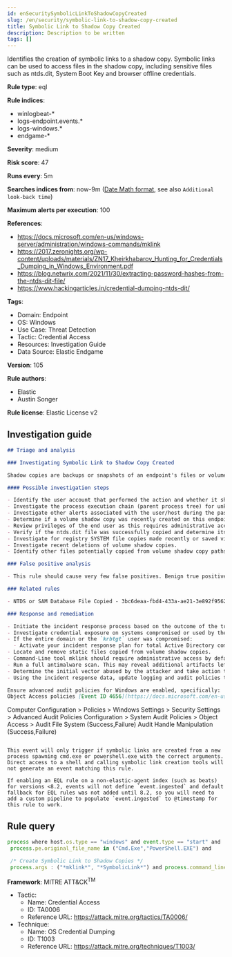 ```yaml
---
id: enSecuritySymbolicLinkToShadowCopyCreated
slug: /en/security/symbolic-link-to-shadow-copy-created
title: Symbolic Link to Shadow Copy Created
description: Description to be written
tags: []
---
```


<div id="symbolic-link-to-shadow-copy-created"></div>

Identifies the creation of symbolic links to a shadow copy. Symbolic links can be used to access files in the shadow copy, including sensitive files such as ntds.dit, System Boot Key and browser offline credentials.

**Rule type**: eql

**Rule indices**: 

* winlogbeat-*
* logs-endpoint.events.*
* logs-windows.*
* endgame-*

**Severity**: medium

**Risk score**: 47

**Runs every**: 5m

**Searches indices from**: now-9m ([Date Math format](((ref))/common-options.html#date-math), see also <DocLink id="enSecurityRulesUiCreate" section="set-the-rules-schedule">`Additional look-back time`</DocLink>)

**Maximum alerts per execution**: 100

**References**: 

* https://docs.microsoft.com/en-us/windows-server/administration/windows-commands/mklink
* https://2017.zeronights.org/wp-content/uploads/materials/ZN17_Kheirkhabarov_Hunting_for_Credentials_Dumping_in_Windows_Environment.pdf
* https://blog.netwrix.com/2021/11/30/extracting-password-hashes-from-the-ntds-dit-file/
* https://www.hackingarticles.in/credential-dumping-ntds-dit/

**Tags**: 

* Domain: Endpoint
* OS: Windows
* Use Case: Threat Detection
* Tactic: Credential Access
* Resources: Investigation Guide
* Data Source: Elastic Endgame

**Version**: 105

**Rule authors**: 

* Elastic
* Austin Songer

**Rule license**: Elastic License v2

## Investigation guide

```markdown
## Triage and analysis

### Investigating Symbolic Link to Shadow Copy Created

Shadow copies are backups or snapshots of an endpoint's files or volumes while they are in use. Adversaries may attempt to discover and create symbolic links to these shadow copies in order to copy sensitive information offline. If Active Directory (AD) is in use, often the ntds.dit file is a target as it contains password hashes, but an offline copy is needed to extract these hashes and potentially conduct lateral movement.

#### Possible investigation steps

- Identify the user account that performed the action and whether it should perform this kind of action.
- Investigate the process execution chain (parent process tree) for unknown processes. Examine their executable files for prevalence, whether they are located in expected locations, and if they are signed with valid digital signatures.
- Investigate other alerts associated with the user/host during the past 48 hours.
- Determine if a volume shadow copy was recently created on this endpoint.
- Review privileges of the end user as this requires administrative access.
- Verify if the ntds.dit file was successfully copied and determine its copy destination.
- Investigate for registry SYSTEM file copies made recently or saved via Reg.exe.
- Investigate recent deletions of volume shadow copies.
- Identify other files potentially copied from volume shadow copy paths directly.

### False positive analysis

- This rule should cause very few false positives. Benign true positives (B-TPs) can be added as exceptions if necessary.

### Related rules

- NTDS or SAM Database File Copied - 3bc6deaa-fbd4-433a-ae21-3e892f95624f

### Response and remediation

- Initiate the incident response process based on the outcome of the triage.
- Investigate credential exposure on systems compromised or used by the attacker to ensure all compromised accounts are identified. Reset passwords for these accounts and other potentially compromised credentials, such as email, business systems, and web services.
- If the entire domain or the `krbtgt` user was compromised:
  - Activate your incident response plan for total Active Directory compromise which should include, but not be limited to, a password reset (twice) of the `krbtgt` user.
- Locate and remove static files copied from volume shadow copies.
- Command-Line tool mklink should require administrative access by default unless in developer mode.
- Run a full antimalware scan. This may reveal additional artifacts left in the system, persistence mechanisms, and malware components.
- Determine the initial vector abused by the attacker and take action to prevent reinfection through the same vector.
- Using the incident response data, update logging and audit policies to improve the mean time to detect (MTTD) and the mean time to respond (MTTR).

Ensure advanced audit policies for Windows are enabled, specifically:
Object Access policies [Event ID 4656](https://docs.microsoft.com/en-us/windows/security/threat-protection/auditing/event-4656) (Handle to an Object was Requested)

```
Computer Configuration >
Policies >
Windows Settings >
Security Settings >
Advanced Audit Policies Configuration >
System Audit Policies >
Object Access >
Audit File System (Success,Failure)
Audit Handle Manipulation (Success,Failure)
```

This event will only trigger if symbolic links are created from a new process spawning cmd.exe or powershell.exe with the correct arguments.
Direct access to a shell and calling symbolic link creation tools will not generate an event matching this rule.

If enabling an EQL rule on a non-elastic-agent index (such as beats) for versions <8.2, events will not define `event.ingested` and default fallback for EQL rules was not added until 8.2, so you will need to add a custom pipeline to populate `event.ingested` to @timestamp for this rule to work.
```

## Rule query

```js
process where host.os.type == "windows" and event.type == "start" and
 process.pe.original_file_name in ("Cmd.Exe","PowerShell.EXE") and

 /* Create Symbolic Link to Shadow Copies */
 process.args : ("*mklink*", "*SymbolicLink*") and process.command_line : ("*HarddiskVolumeShadowCopy*")

```

**Framework**: MITRE ATT&CK<sup>TM</sup>

* Tactic:
    * Name: Credential Access
    * ID: TA0006
    * Reference URL: https://attack.mitre.org/tactics/TA0006/
* Technique:
    * Name: OS Credential Dumping
    * ID: T1003
    * Reference URL: https://attack.mitre.org/techniques/T1003/

